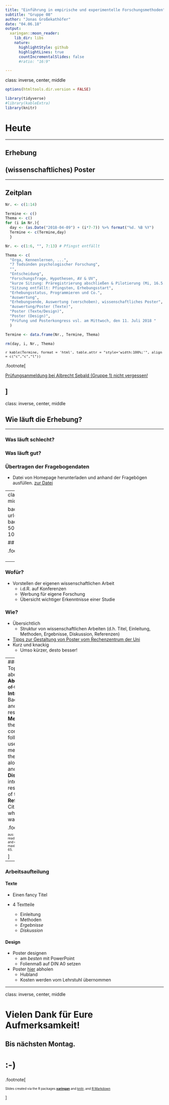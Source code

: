 ```yaml
---
title: "Einführung in empirische und experimentelle Forschungsmethoden"
subtitle: "Gruppe 08"
author: "Jonas Großekathöfer"
date: "04.06.18"
output:
  xaringan::moon_reader:
    lib_dir: libs
    nature:
      highlightStyle: github
      highlightLines: true
      countIncrementalSlides: false
      #ratio: "16:9"

---
```

class: inverse, center, middle

```r
options(htmltools.dir.version = FALSE)

library(tidyverse)
#library(kableExtra)
library(knitr)

```

# Heute
 --- 

## Erhebung
## (wissenschaftliches) Poster

---

## Zeitplan

```r

Nr. <- c(1:14)

Termine <- c()
Thema <- c()
for (i in Nr.){
  day <- (as.Date("2018-04-09") + (i*7-7)) %>% format("%d. %B %Y")
  Termine <- c(Termine,day)
  }

Nr. <- c(1:6, "", 7:13) # Pfingst entfällt 

Thema <- c(
  "Orga, Kennenlernen, ...",                                                               # Sitzung 1
  "7 Todsünden psychologischer Forschung",                                                 # Sitzung 2
  "",                                                                                      # Sitzung 3
  "Entscheidung",                                                                          # Sitzung 4
  "Forschungsfrage, Hypothesen, AV & UV",                                                  # Sitzung 5
  "kurze Sitzung: Präregistrierung abschließen & Pilotierung (Mi, 16.5., oder Do, 17.5.)", # Sitzung 6
  "Sitzung entfällt: Pfingsten, Erhebungsstart",                                           #  
  "Erhebungsstatus, Programmieren und Co.",                                                # Sitzung 7
  "Auswertung",                                                                            # Sitzung 8
  "Erhebungsende, Auswertung (verschoben), wissenschaftliches Poster",                     # Sitzung 9
  "Auswertung/Poster (Texte)",                                                             # Sitzung 10
  "Poster (Texte/Design)",                                                                 # Sitzung 11
  "Poster (Design)",                                                                       # Sitzung 12
  "Prüfung und Posterkongress vsl. am Mittwoch, den 11. Juli 2018 "                        # Sitzung 13
  )

Termine <- data.frame(Nr., Termine, Thema)

rm(day, i, Nr., Thema)

```

<font size="-1">`r kable(Termine, format = 'html', table.attr = "style='width:100%;'", align = c("c","c","l")) `</font>

.footnote[

[Prüfungsanmeldung bei Albrecht Sebald (Gruppe 1) nicht vergessen!](https://www-sbhome1.zv.uni-wuerzburg.de/qisserver/rds?state=verpublish&status=init&vmfile=no&publishid=191119&moduleCall=webInfo&publishConfFile=webInfo&publishSubDir=veranstaltung)

]
---

class: inverse, center, middle

## Wie läuft die Erhebung?

---

### Was läuft schlecht?

### Was läuft gut?

### Übertragen der Fragebogendaten

-   Datei von Homepage herunterladen und anhand der Fragebögen ausfüllen. [zur Datei](/material/fb-ratings.csv)

---
class: inverse, center, middle

background-image: url(img/8_1_ich_poster.png)
background-position: 50% 50%
background-size: 100%

## wissenschaftliche Poster


.footnote[
<font color="white">Psychologie & Gehirn, 2018, Gießen</font color>
]


---

### Wofür?

-   Vorstellen der eigenen wissenschaftlichen Arbeit
    -   i.d.R. auf Konferenzen
    -   Werbung für eigene Forschung
    -   Übersicht wichtiger Erkenntnisse einer Studie

### Wie?

-   Übersichtlich
    -   Struktur von wissenschaftlichen Arbeiten (d.h. Titel, Einleitung, Methoden, Ergebnisse, Diskussion, Referenzen)
-   [Tipps zur Gestaltung von Poster vom Rechenzentrum der Uni](https://www.rz.uni-wuerzburg.de/dienste/druck/posterdruck/postergestaltung/)
-   Kurz und knackig
    -   Umso kürzer, desto besser!

---
### Struktur
0. **Title**: Topic and information about the authors.
0. ~~**Abstract**: Brief overview of the article.~~
0. **Introduction**: Background information and statement of the research hypothesis.
0. **Methods**: Details of how the study was conducted, procedures followed, instruments used and Variables measured.
0. **Results**: All the data of the study along with figures, tables and/or graphs.
0. **Discussion**: The interpretation of the results and implications of the study.
0. **References**/Bibliography: Citations of sources from where the information was obtained.

.footnote[

<font size="-2">aus: Subramanyam, R. V. (2013). Art of reading a journal article: Methodically and effectively. Journal of oral and maxillofacial pathology: JOMFP, 17(1), 65.</font size>

]

---

### Arbeitsaufteilung

#### Texte

-   Einen fancy Titel

-   4 Textteile
    -   Einleitung
    -   Methoden
    -   *Ergebnisse*
    -   *Diskussion*

#### Design

-   Poster designen
    -   am *besten* mit PowerPoint
    -   Folienmaß auf DIN A0 setzen
    
-   Poster [hier](https://www.rz.uni-wuerzburg.de/it-support/) abholen
    -   Hubland
    -   Kosten werden vom Lehrstuhl übernommen

---
class: inverse, center, middle

# Vielen Dank für Eure Aufmerksamkeit!
## Bis nächsten Montag.  

# :-)


.footnote[

<font size="-2">Slides created via the R packages [**xaringan**](https://github.com/yihui/xaringan) and [knitr](http://yihui.name/knitr), and [R Markdown](https://rmarkdown.rstudio.com)</font size>

]